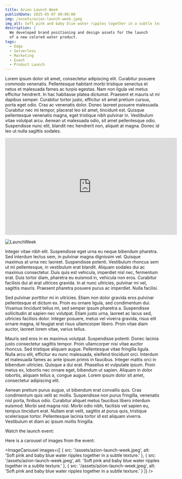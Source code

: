 ```yaml
---
title: Azion Launch Week
publishDate: 2025-05-07 00:00:00
img: /assets/azion-launch-week.jpeg
img_alt: Soft pink and baby blue water ripples together in a subtle texture.
description: |
  We developed brand positioning and design assets for the launch
  of a new colored water product.
tags:
  - Edge
  - Serverless
  - Marketing
  - Event
  - Product Launch 
---
```



Lorem ipsum dolor sit amet, consectetur adipiscing elit. Curabitur posuere commodo venenatis. Pellentesque habitant morbi tristique senectus et netus et malesuada fames ac turpis egestas. Nam non ligula vel metus efficitur hendrerit. In hac habitasse platea dictumst. Praesent et mauris ut mi dapibus semper. Curabitur tortor justo, efficitur sit amet pretium cursus, porta eget odio. Cras ac venenatis dolor. Donec laoreet posuere malesuada. Curabitur nec mi tempor, placerat leo sit amet, tincidunt est. Quisque pellentesque venenatis magna, eget tristique nibh pulvinar in. Vestibulum vitae volutpat arcu. Aenean ut malesuada odio, sit amet pellentesque odio. Suspendisse nunc elit, blandit nec hendrerit non, aliquet at magna. Donec id leo ut nulla sagittis sodales.

<iframe width="560" height="315" src="https://www.youtube.com/embed/KKiYb3Ui3lM" 
title="YouTube video player" frameborder="0" allowfullscreen></iframe>


![LaunchWeek](https://media.licdn.com/dms/image/v2/D4D22AQHsPLZMvuvWUA/feedshare-shrink_2048_1536/B4DZa1PPvdHQAo-/0/1746797395786?e=1751500800&v=beta&t=azJQuaoms_zpKxUk2X370vZ7dXa4dXr5LcJ9ripD_IA)

Integer vitae nibh elit. Suspendisse eget urna eu neque bibendum pharetra. Sed interdum lectus sem, in pulvinar magna dignissim vel. Quisque maximus at urna nec laoreet. Suspendisse potenti. Vestibulum rhoncus sem ut mi pellentesque, in vestibulum erat blandit. Aliquam sodales dui ac maximus consectetur. Duis quis est vehicula, imperdiet nisl nec, fermentum erat. Duis tortor diam, pharetra eu euismod in, vehicula non eros. Curabitur facilisis dui at erat ultrices gravida. In at nunc ultricies, pulvinar mi vel, sagittis mauris. Praesent pharetra posuere purus ac imperdiet. Nulla facilisi.

Sed pulvinar porttitor mi in ultricies. Etiam non dolor gravida eros pulvinar pellentesque et dictum ex. Proin eu ornare ligula, sed condimentum dui. Vivamus tincidunt tellus mi, sed semper ipsum pharetra a. Suspendisse sollicitudin at sapien nec volutpat. Etiam justo urna, laoreet ac lacus sed, ultricies facilisis dolor. Integer posuere, metus vel viverra gravida, risus elit ornare magna, id feugiat erat risus ullamcorper libero. Proin vitae diam auctor, laoreet lorem vitae, varius tellus.

Mauris sed eros in ex maximus volutpat. Suspendisse potenti. Donec lacinia justo consectetur sagittis tempor. Proin ullamcorper nisi vitae auctor rhoncus. Sed tristique aliquam augue. Pellentesque vitae fringilla ligula. Nulla arcu elit, efficitur eu nunc malesuada, eleifend tincidunt orci. Interdum et malesuada fames ac ante ipsum primis in faucibus. Integer mattis orci in bibendum ultricies. Quisque a dui erat. Phasellus et vulputate ipsum. Proin metus ex, lobortis nec ornare eget, bibendum ut sapien. Aliquam in dolor lobortis, aliquam tellus a, congue augue. Lorem ipsum dolor sit amet, consectetur adipiscing elit.

Aenean pretium purus augue, ut bibendum erat convallis quis. Cras condimentum quis velit ac mollis. Suspendisse non purus fringilla, venenatis nisl porta, finibus odio. Curabitur aliquet metus faucibus libero interdum euismod. Morbi sed magna nisl. Morbi odio nibh, facilisis vel sapien eu, tempus tincidunt erat. Nullam erat velit, sagittis at purus quis, tristique scelerisque tortor. Pellentesque lacinia tortor id est aliquam viverra. Vestibulum et diam ac ipsum mollis fringilla.

Watch the launch event:

Here is a carousel of images from the event:

<ImageCarousel 
  images={[
    { src: '/assets/azion-launch-week.jpeg', alt: 'Soft pink and baby blue water ripples together in a subtle texture.' },
    { src: '/assets/azion-launch-week.jpeg', alt: 'Soft pink and baby blue water ripples together in a subtle texture.' },
    { src: '/assets/azion-launch-week.jpeg', alt: 'Soft pink and baby blue water ripples together in a subtle texture.' }
  ]}
/>


